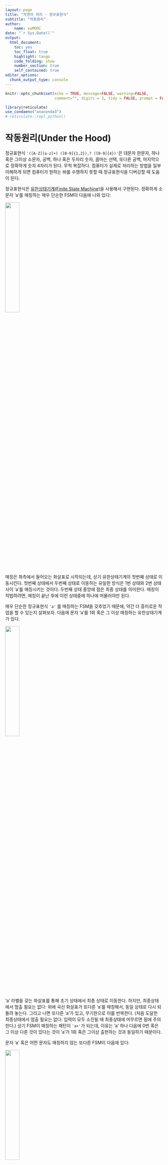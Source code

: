 ```yaml
---
layout: page
title: "자연어 처리 - 정규표현식"
subtitle: "작동원리"
author:
    name: xwMOOC
date: "`r Sys.Date()`"
output:
  html_document: 
    toc: yes
    toc_float: true
    highlight: tango
    code_folding: show
    number_section: true
    self_contained: true
editor_options: 
  chunk_output_type: console
---
```


```r
knitr::opts_chunk$set(echo = TRUE, message=FALSE, warning=FALSE,
                      comment="", digits = 3, tidy = FALSE, prompt = FALSE, fig.align = 'center')

library(reticulate)
use_condaenv("anaconda3")
# reticulate::repl_python()
```


# 작동원리(Under the Hood) {#under-the-hood}

정규표현식 `'([A-Z][a-z]+) ([0-9]{1,2}),? ([0-9]{4})'`은 대문자 한문자,
하나 혹은 그이상 소문자, 공백, 하나 혹은 두자리 숫자, 콤마는 선택, 또다른 공백, 마지막으로
정확하게 숫자 4자리가 된다.
무척 복잡하다. 컴퓨터가 실제로 처리하는 방법을 일부 이해하게 되면 
컴퓨터가 원하는 바를 수행하지 못할 때 정규표현식을 디버깅할 때 도움이 된다.

정규표현식은 [유한상태기계(Finite State Machine)](https://en.wikipedia.org/wiki/Finite-state_machine)을 사용해서 구현된다. 정확하게 소문자 'a'를 매칭하는 
매우 단순한 FSM이 다음에 나와 있다:

<img src="fig/regex-fsm-single-lower-case-a.png" alt="" width="30%" />

매칭은 촤측에서 들어오는 화살표로 시작되는데, 상기 유한상태기계의 첫번째 상태로 이동시킨다.
첫번째 상태에서 두번째 상태로 이동하는 유일한 방식은 1번 상태와 2번 상태 사이 'a'를 매칭시키는 것이다.
두번째 상태 중앙에 점은 최종 상태를 의미한다.
매칭이 적법하려면, 매칭이 끝난 후에 이런 상태중에 하나에 머물러야만 된다.

매우 단순한 정규표현식 `'a'` 를 매칭하는 FSM을 갖추었기 때문에,
약간 더 흥미로운 작업을 할 수 있는지 살펴보자.
다음에 문자 'a'를 1회 혹은 그 이상 매칭하는 유한상태기계가 있다.

<img src="fig/regex-fsm-one-or-more-a.png" alt="" width="30%" />

'a' 라벨을 갖는 화살표를 통해 초기 상태에서 최종 상태로 이동한다. 하지만,
최종상태에서 멈출 필요는 없다: 위에 곡선 화살표가 또다른 'a'를 매칭해서, 
동일 상태로 다시 되돌려 놓는다.
그리고 나면 또다른 'a'가 있고, 무기한으로 이를 반복한다.
(처음 도달한 최종상태에서 멈출 필요는 없다: 입력이 모두 소진될 때 최종상태에 머무르면 됨에 주의한다.)
상기 FSM이 매칭하는 패턴이 `'a+'`가 되는데, 이유는 'a' 하나 다음에 0번 혹은 그 이상 다른 것이 있다는 것이
'a'가 1회 혹은 그이상 출현하는 것과 동일하기 때문이다.

문자 'a' 혹은 어떤 문자도 매칭하지 않는 또다른 FSM이 다음에 있다:

<img src="fig/regex-fsm-one-a-or-nothing.png" alt="" width="30%" />

상단 곡선 화살표는 어떤 표식도 없어서, 전이가 자유롭다: 첫번째 상태에서 두번째 상태로 입력값을 
소모하지 않고 이동할 수 있다. 이것이 "a 혹은 단 하나도 없음"으로 `'a?'` 와 같다. 즉,
'a'가 선택옵션문자가 된다.

상기 정규표현식은 'a' 문자를 1회 혹은 그이상 매칭하는 것처럼 보인다.
다만, 추가 곡선 화살표가 있어서 첫번째 상태에서 두번째 상태로 입력값을 소모하지 않고 
이동함에 차이가 있다:

<img src="fig/regex-fsm-zero-or-more-a.png" alt="" width="30%" />

상기 FSM은 `'a*'` 패턴과 동치다. 즉, 아무것도 매칭하지 않거나
(처음 상태에서 두번째 상태로 자유롭게 전이하는 것으로 볼 수 있음)
1회 혹은 그이상 'a' 출현을
매칭한다. 다음과 같이 상기 FSM을 상당히 단순화할 수 있다:

<img src="fig/regex-fsm-simpler-zero-or-more-a.png" alt="" width="20%" />

지금까지 살펴본 단순한 FSM으로 이전 학습에 나온 정규표현식 대부분을 충분히 구현할 수 있다.
예를 들어, 다음 유한상태기계를 살펴보자:

<img src="fig/regex-fsm-complex.png" alt="" width="50%" />

상단 경로 혹은 하단 경로를 탈 수 있다.
상단 경로는 `a+` 가 된다; 하단 경로는 'b' 다음에 'c' 혹은 'd'가 된다.
그래서 두 경로를 조합한 전체 경로는 정규표현식 `'a+|(b(c|d))'` 와 동치가 된다.
정의된 경로를 매칭하는 입력문자열은 최종상태로 안내된다.

유한상태기계에 관한 가장 중요한 사실은 노드에서 취한 동작은 대상데이터 문자와 해당 노드 밖
화살표에만 의존한다는 점이다.
유한상태기계는 특정 노드에 도착하는 방법을 기억하지 *못한다*: 
의사결정은 항상 순수하게 지역적이다.

이것이 의미하는 바는 정규표현식이 매칭할 수 *없는* 많은 패턴이 있다는 것이다.
예를 들어, 중첩된 괄호를 매칭하는지를 검사하는 정규표현식 작성은 불가능하다.
'(((…)))'이 균형이 맞는지 검사하려면, 일종의 메모리가 필요하고, 최소한 계수기(counter)가 있어야 된다.
유한상태기계에는 이러한 것은 존재하지 않는다.

유사하게, 단어에 각 모음이 단 한번 포함되었는지 검사하려면, 이런 작업을 수행하는 유일한 방식은
120개 구(clause)을 갖는 정규표현식을 작성하는 것이다. 명시적으로 'aeiou'에 대한 가능한 모든
순열을 검사한다. 즉, 5*4*3*2*1 = 120.
임의 모음을 매칭하고 나서, 매칭될 모음 집합에서 해당 모음을 빼내야 되는 정규표현식을 작성할 수 없다.
왜냐하면, 이런 작업은 일종의 메모리가 필요한데, 유한상태기계는 메모리가 없기 때문이다.

이러한 한계에도 불구하고, 정규표현식은 매우 유용하다.
첫번째 이유는 유한상태기계는 매우 빠르다는 점이다.
컴퓨터가 사전-계산 작업을 수행한 후에(본질적으로, 
정규표현식을 유한상태기계로 변환하자마자), 
각 입력문자를 단지 한번만 살펴봄으로써, 정규표현식이 입력값에 매칭될 수 있다.
이것이 의미하는 바는 정규표현식으로 패턴을 찾는데 소요되는 시간이
데이터 크기에 비례해서 증가한다는 점이다.
대부분 다른 패턴-매칭 기법에 필요한 시간이 훨씬 더 빠르게 증가한다.
그래서, 만약 정규표현식이 매칭작업을 수행할 수 있다면, 
정규표현식이 거의 항상 가장 효율적인 선택지가 된다.

정규표현식을 사용하는 또다른 이유는 다른 대안보다 가독성이 더 좋다.
지금까지 예제를 살펴보면 그렇게 생각하지 않을 수도 있지만,
동일한 패턴을 매칭하는 코드를 작성하는 경우를 상상해보자.
어느 누구도 정규표현식이 이해하기 쉽다고 주장하지는 않지만,
20줄이 넘어가는 하위문자열 연산보다 정규표현식이 훨씬 더 쉽다.



